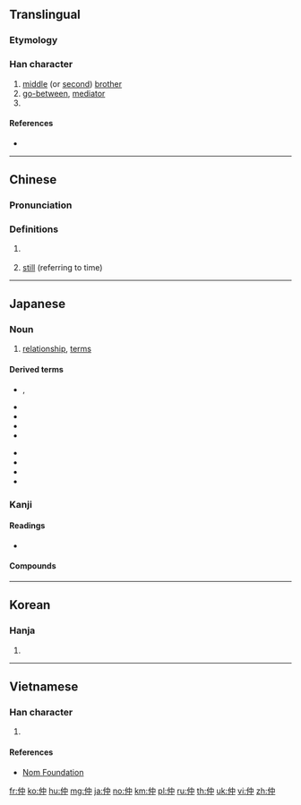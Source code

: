 ==Translingual==

===Etymology===
{{Han compound|人|alt1=亻|中|t1=person|ls=psc|c1=s|c2=p}}

===Han character===
{{Han char|rn=9|rad=人|as=04|sn=6|four=25206|canj=OL,XOL|ids=⿰亻中}}

# [[middle]] (or [[second]]) [[brother]]
# [[go-between]], [[mediator]]
# {{surname|lang=zh}}

====References====
* {{Han ref|kx=0094.110|dkj=00403|dj=0200.030|hdz=10121.070|uh=4EF2|ud=20210|bh=A5F2|bd=42482}}

----

==Chinese==
{{zh-forms}}

===Pronunciation===
{{zh-pron
|m=zhòng
|c=zung6
|mc=y
|oc=y
|ma=
|cat=n,pn}}

===Definitions===
{{zh-hanzi}}

# {{rfdef|zh}} {{attention|zh|missing non-Cantonese definitions}}
# {{lb|zh|Cantonese}} [[still]] (referring to time)
#: {{zh-x|佢 而家 都 仲 食飯\食 緊 食飯\飯。|He is '''still''' eating, even now.|C}}

----

==Japanese==
{{ja-kanjitab|なか|yomi=k}}

===Noun===
{{ja-noun|なか}}

# [[relationship]], [[terms]]

====Derived terms====
{{der-top}}
* {{l|ja|仲がいい}}, {{l|ja|仲が良い}}
* {{l|ja|仲に入る}}
* {{l|ja|仲働き}}
* {{l|ja|仲直り}}
* {{l|ja|仲睦まじい}}
{{der-mid}}
* {{l|ja|仲立ち}}
* {{l|ja|仲良く}}
* {{l|ja|仲良し}}
* {{l|ja|仲違い}}
{{der-bottom}}

===Kanji===
{{ja-kanji|grade=4|rs=人04}}

====Readings====
* {{ja-readings|goon=[[じゅう]] (jū)|kanon=[[ちゅう]] (chū)|kun=[[なか]] (naka)}}

====Compounds====
{{der5
| {{ja-l|仲夏}}
| {{ja-l|仲介}}
| {{ja-l|仲核}}
| {{ja-l|仲間}}
| {{ja-l|仲居}}
| {{ja-l|仲兄}}
| {{ja-l|仲継}}
| {{ja-l|仲見世}}, {{ja-l|仲店}}
| {{ja-l|仲裁}}
| {{ja-l|仲仕}}
| {{ja-l|仲秋}}
| {{ja-l|仲春}}
| {{ja-l|仲人}}
| {{ja-l|仲断}}
| {{ja-l|仲値}}
| {{ja-l|仲冬}}
| {{ja-l|仲買}}
| {{ja-l|仲保}}
| {{ja-l|仲立人}}
}}

----

==Korean==

===Hanja===
{{ko-hanja|hangeul=중|rv=jung|mr=chung}}

# {{defn|lang=ko|sort=人04}}

----

==Vietnamese==

===Han character===
{{vi-hantu|trọng|rs=人04}}

# {{defn|lang=vi|sort=人04}}

====References====
* [http://nomfoundation.org/common/nom_details.php?codepoint=4ef2 Nom Foundation]

[[fr:仲]]
[[ko:仲]]
[[hu:仲]]
[[mg:仲]]
[[ja:仲]]
[[no:仲]]
[[km:仲]]
[[pl:仲]]
[[ru:仲]]
[[th:仲]]
[[uk:仲]]
[[vi:仲]]
[[zh:仲]]
